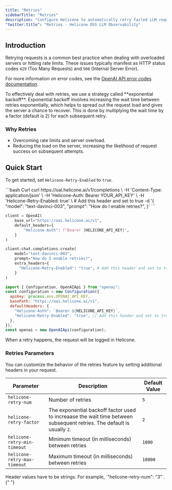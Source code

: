 ```yaml
---
title: "Retries"
sidebarTitle: "Retries"
description: "Configure Helicone to automatically retry failed LLM requests, overcoming rate limits and server issues using intelligent exponential backoff."
"twitter:title": "Retries - Helicone OSS LLM Observability"
---
```



## Introduction

Retrying requests is a common best practice when dealing with overloaded servers or hitting rate limits. These issues typically manifest as HTTP status codes `429` (Too Many Requests) and `500` (Internal Server Error).

For more information on error codes, see the [OpenAI API error codes documentation](https://platform.openai.com/docs/guides/error-codes/api-errors).

<Accordion title="Learn About Exponential Backoff">
  To effectively deal with retries, we use a strategy called **exponential
  backoff**. Exponential backoff involves increasing the wait time between
  retries exponentially, which helps to spread out the request load and gives
  the server a chance to recover. This is done by multiplying the wait time by a
  factor (default is 2) for each subsequent retry.
</Accordion>

### Why Retries

- Overcoming rate limits and server overload.
- Reducing the load on the server, increasing the likelihood of request success on subsequent attempts.

## Quick Start

To get started, set `Helicone-Retry-Enabled` to `true`.

<CodeGroup>
```bash Curl
curl https://oai.helicone.ai/v1/completions \
  -H 'Content-Type: application/json' \
  -H 'Helicone-Auth: Bearer YOUR_API_KEY' \
  -H 'Helicone-Retry-Enabled: true' \ # Add this header and set to true
  -d '{
    "model": "text-davinci-003",
    "prompt": "How do I enable retries?",
}'
```

```python Python
client = OpenAI(
    base_url="https://oai.helicone.ai/v1",
    default_headers={
        "Helicone-Auth": f"Bearer {HELICONE_API_KEY}",
    }
)

client.chat.completions.create(
    model="text-davinci-003",
    prompt="How do I enable retries?",
    extra_headers={
      "Helicone-Retry-Enabled": "true", # Add this header and set to true
    }
)
```

```js Node
import { Configuration, OpenAIApi } from "openai";
const configuration = new Configuration({
  apiKey: process.env.OPENAI_API_KEY,
  basePath: "https://oai.helicone.ai/v1",
  defaultHeaders: {
    "Helicone-Auth": `Bearer ${HELICONE_API_KEY}`,
    "Helicone-Retry-Enabled": "true", // Add this header and set to true
  },
});
const openai = new OpenAIApi(configuration);
```

</CodeGroup>

<Check>When a retry happens, the request will be logged in Helicone. </Check>

### Retries Parameters

You can customize the behavior of the retries feature by setting additional headers in your request.

| Parameter                    | Description                                                                                                            | Default Value |
| ---------------------------- | ---------------------------------------------------------------------------------------------------------------------- | ------------- |
| `helicone-retry-num`         | Number of retries                                                                                                      | `5`           |
| `helicone-retry-factor`      | The exponential backoff factor used to increaase the wait time between subsequent retries. The default is usually `2`. | `2`           |
| `helicone-retry-min-timeout` | Minimum timeout (in milliseconds) between retries                                                                      | `1000`        |
| `helicone-retry-max-timeout` | Maximum timeout (in milliseconds) between retries                                                                      | `10000`       |

<Info>
  Header values have to be strings. For example, `"helicone-retry-num":
  "3"`.{" "}
</Info>

<QuestionsSection />
